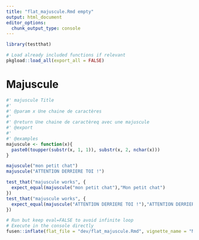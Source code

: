 ```yaml
---
title: "flat_majuscule.Rmd empty"
output: html_document
editor_options: 
  chunk_output_type: console
---
```


```r
library(testthat)
```

```r
# Load already included functions if relevant
pkgload::load_all(export_all = FALSE)
```

# Majuscule

```r
#' majuscule Title
#'
#' @param x Une chaine de caractères
#'
#' @return Une chaine de caractèreq avec une majuscule
#' @export
#'
#' @examples
majuscule <- function(x){
  paste0(toupper(substr(x, 1, 1)), substr(x, 2, nchar(x)))
} 
```

```r
majuscule("mon petit chat")
majuscule("ATTENTION DERRIERE TOI !")
```

```r
test_that("majuscule works", {
  expect_equal(majuscule("mon petit chat"),"Mon petit chat")
})
test_that("majuscule works", {
  expect_equal(majuscule("ATTENTION DERRIERE TOI !"),"ATTENTION DERRIERE TOI !")
})
```


```r
# Run but keep eval=FALSE to avoid infinite loop
# Execute in the console directly
fusen::inflate(flat_file = "dev/flat_majuscule.Rmd", vignette_name = "Majuscule")
```

